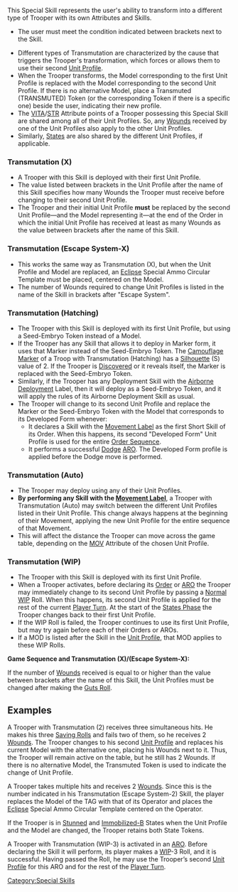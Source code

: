 {{n5-section-special-skills}}


This Special Skill represents the user's ability to transform into a different type of Trooper with its own Attributes and Skills.

{{image | name=transmuted0.jpg | style= 128 }}

{{css_skillbox |black| TRANSMUTATION  | AUTOMATIC SKILL }}
{{requirements}}
* The user must meet the condition indicated between brackets next to the Skill.
{{effects}}
* Different types of Transmutation are characterized by the cause that triggers the Trooper's transformation, which forces or allows them to use their second [[Unit Profile]].
* When the Trooper transforms, the Model corresponding to the first Unit Profile is replaced with the Model corresponding to the second Unit Profile. If there is no alternative Model, place a Transmuted (TRANSMUTED) Token (or the corresponding Token if there is a specific one) beside the user, indicating their new profile.
* The [[VITA]]/[[STR]] Attribute points of a Trooper possessing this Special Skill are shared among all of their Unit Profiles. So, any [[Wounds]] received by one of the Unit Profiles also apply to the other Unit Profiles.
* Similarly, [[States]] are also shared by the different Unit Profiles, if applicable.

=== Transmutation (X) ===
* A Trooper with this Skill is deployed with their first Unit Profile.
* The value listed between brackets in the Unit Profile after the name of this Skill specifies how many Wounds the Trooper must receive before changing to their second Unit Profile.
* The Trooper and their initial Unit Profile '''must''' be replaced by the second Unit Profile—and the Model representing it—at the end of the Order in which the initial Unit Profile has received at least as many Wounds as the value between brackets after the name of this Skill.

=== Transmutation (Escape System-X) ===
* This works the same way as Transmutation (X), but when the Unit Profile and Model are replaced, an [[Eclipse]] Special Ammo Circular Template must be placed, centered on the Model.
* The number of Wounds required to change Unit Profiles is listed in the name of the Skill in brackets after "Escape System".

=== Transmutation (Hatching) ===
* The Trooper with this Skill is deployed with its first Unit Profile, but using a Seed-Embryo Token instead of a Model.
* If the Trooper has any Skill that allows it to deploy in Marker form, it uses that Marker instead of the Seed-Embryo Token. The [[Camouflaged | Camouflage Marker]] of a Troop with Transmutation (Hatching) has a [[Silhouette]] (S) value of 2. If the Trooper is [[Discover]]ed or it reveals itself, the Marker is replaced with the Seed-Embryo Token.
* Similarly, if the Trooper has any Deployment Skill with the [[Airborne Deployment]] Label, then it will deploy as a Seed-Embryo Token, and it will apply the rules of its Airborne Deployment Skill as usual.
* The Trooper will change to its second Unit Profile and replace the Marker or the Seed-Embryo Token with the Model that corresponds to its Developed Form whenever:
** It declares a Skill with the [[Movement Label]] as the first Short Skill of its Order. When this happens, its second "Developed Form" Unit Profile is used for the entire [[Order Expenditure Sequence | Order Sequence]].
** It performs a successful [[Dodge]] [[ARO]]. The Developed Form profile is applied before the Dodge move is performed.

=== Transmutation (Auto) ===
* The Trooper may deploy using any of their Unit Profiles.
* '''By performing any Skill with the [[Movement Label]]''', a Trooper with Transmutation (Auto) may switch between the different Unit Profiles listed in their Unit Profile. This change always happens at the beginning of their Movement, applying the new Unit Profile for the entire sequence of that Movement.
* This will affect the distance the Trooper can move across the game table, depending on the [[MOV]] Attribute of the chosen Unit Profile.

=== Transmutation (WIP) ===
* The Trooper with this Skill is deployed with its first Unit Profile.
* When a Trooper activates, before declaring its [[Trooper Activation | Order]] or [[ARO]] the Trooper may immediately change to its second Unit Profile by passing a [[Normal]] [[WIP]] Roll. When this happens, its second Unit Profile is applied for the rest of the current [[Player Turn]]. At the start of the [[States Phase]] the Trooper changes back to their first Unit Profile.
* If the WIP Roll is failed, the Trooper continues to use its first Unit Profile, but may try again before each of their Orders or AROs.
* If a MOD is listed after the Skill in the [[Unit Profile]], that MOD applies to these WIP Rolls.
{{css_skillbox-end}}


{{remember-start}}
'''Game Sequence and Transmutation (X)/(Escape System-X):'''

If the number of [[Wounds]] received is equal to or higher than the value between brackets after the name of this Skill, the Unit Profiles must be changed after making the [[Guts Roll]].
{{remember-end}}


== Examples ==

{{greybox-start | Transmutation (X) }}
A Trooper with Transmutation (2) receives three simultaneous hits. He makes his three [[Saving Roll]]s and fails two of them, so he receives 2 [[Wounds]]. The Trooper changes to his second [[Unit Profile]] and replaces his current Model with the alternative one, placing his Wounds next to it. Thus, the Trooper will remain active on the table, but he still has 2 Wounds. If there is no alternative Model, the Transmuted Token is used to indicate the change of Unit Profile.
{{greybox-end}}


{{greybox-start | Transmutation (Escape System-X) }}
A Trooper takes multiple hits and receives 2 [[Wounds]]. Since this is the number indicated in his Transmutation (Escape System-2) Skill, the player replaces the Model of the TAG with that of its Operator and places the [[Eclipse]] Special Ammo Circular Template centered on the Operator.

If the Trooper is in [[Stunned]] and [[Immobilized-B]] States when the Unit Profile and the Model are changed, the Trooper retains both State Tokens.
{{greybox-end}}


{{greybox-start | Transmutation (WIP) }}
A Trooper with Transmutation (WIP-3) is activated in an [[ARO]]. Before declaring the Skill it will perform, its player makes a [[WIP]]-3 Roll, and it is successful. Having passed the Roll, he may use the Trooper’s second [[Unit Profile]] for this ARO and for the rest of the [[Player Turn]]. 
{{greybox-end}}



{{n5-section-special-skills}}


[[Category:Special Skills]]